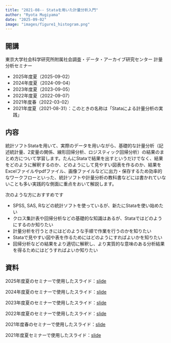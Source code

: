 ```yaml
---
title: "2021-08-- Stataを用いた計量分析入門"
author: "Ryota Mugiyama"
date: "2025-09-02"
image: "images/figure1_histogram.png"
---
```


## 開講

東京大学社会科学研究所附属社会調査・データ・アーカイブ研究センター 計量分析セミナー

- 2025年度夏（2025-09-02）
- 2024年度夏（2024-09-04）
- 2023年度夏（2023-09-05）
- 2022年度夏（2022-09-07）
- 2021年度春（2022-03-02）
- 2021年度夏（2021-08-31）：このときの名称は「Stataによる計量分析の実践」

## 内容

統計ソフトStataを用いて、実際のデータを用いながら、基礎的な計量分析（記述統計量、2変量の関係、線形回帰分析、ロジスティック回帰分析）の結果のまとめ方について学習します。たんにStataで結果を出すというだけでなく、結果をどのように解釈するのか、どのようにして見やすい図表を作るのか、結果をExcelファイルやpdfファイル、画像ファイルなどに出力・保存するため効率的なワークフローといった、統計ソフトや計量分析の教科書などには書かれていないことも多い実践的な側面に重点をおいて解説します。

次のような方におすすめです

-   SPSS, SAS, Rなどの統計ソフトを使っているが、新たにStataを使い始めたい
-   クロス集計表や回帰分析などの基礎的な知識はあるが、Stataではどのようにするのか知りたい
-   計量分析を行うときにはどのような手順で作業を行うのかを知りたい
-   Stataで見やすい図や表を作るためにはどのようにすればよいかを知りたい
-   回帰分析などの結果をより適切に解釈し、より実質的な意味のある分析結果を得るためにはどうすればよいか知りたい

## 資料

2025年度夏のセミナーで使用したスライド：[slide](2025-09-02-CSRDA-StatSeminar.pdf)

2024年度夏のセミナーで使用したスライド：[slide](2024-09-04-CSRDA-StatSeminar.pdf)

2023年度夏のセミナーで使用したスライド：[slide](2023-09-05-CSRDA-StatSeminar.pdf)

2022年度夏のセミナーで使用したスライド：[slide](2022-09-07-CSRDA-StatSeminar.pdf)

2021年度春のセミナーで使用したスライド：[slide](2022-03-02CSRDA-StatSeminar.pdf)

2021年度夏セミナーで使用したスライド：[slide](2021-08-31-CSRDA-StatSeminar.pdf)
